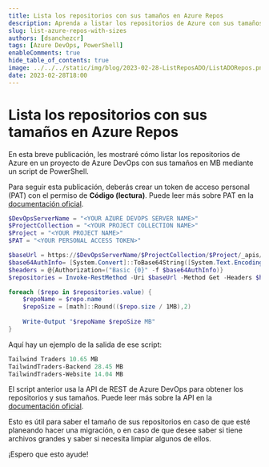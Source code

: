 ```yaml
---
title: Lista los repositorios con sus tamaños en Azure Repos
description: Aprenda a listar los repositorios de Azure con sus tamaños mediante PowerShell.
slug: list-azure-repos-with-sizes
authors: [dsanchezcr]
tags: [Azure DevOps, PowerShell]
enableComments: true
hide_table_of_contents: true
image: ../../../static/img/blog/2023-02-28-ListReposADO/ListADORepos.png
date: 2023-02-28T18:00
---
```

# Lista los repositorios con sus tamaños en Azure Repos

En esta breve publicación, les mostraré cómo listar los repositorios de Azure en un proyecto de Azure DevOps con sus tamaños en MB mediante un script de PowerShell.
<!--truncate-->
Para seguir esta publicación, deberás crear un token de acceso personal (PAT) con el permiso de **Código (lectura)**. Puede leer más sobre PAT en la [documentación oficial](https://learn.microsoft.com/azure/devops/organizations/accounts/use-personal-access-tokens-to-authenticate?WT.mc_id=DT-MVP-5005361).

```powershell
$DevOpsServerName = "<YOUR AZURE DEVOPS SERVER NAME>"
$ProjectCollection = "<YOUR PROJECT COLLECTION NAME>"
$Project = "<YOUR PROJECT NAME>"
$PAT = "<YOUR PERSONAL ACCESS TOKEN>"

$baseUrl = https://$DevOpsServerName/$ProjectCollection/$Project/_apis/git/repositories?includeLinks={includeLinks}&includeAllUrls={includeAllUrls}&includeHidden={includeHidden}&api-version=6.0
$base64AuthInfo= [System.Convert]::ToBase64String([System.Text.Encoding]::ASCII.GetBytes(":$($PAT)"))
$headers = @{Authorization=("Basic {0}" -f $base64AuthInfo)}
$repositories = Invoke-RestMethod -Uri $baseUrl -Method Get -Headers $headers

foreach ($repo in $repositories.value) {
    $repoName = $repo.name
    $repoSize = [math]::Round(($repo.size / 1MB),2) 
    
    Write-Output "$repoName $repoSize MB"
} 
```

Aquí hay un ejemplo de la salida de ese script:
```powershell
Tailwind Traders 10.65 MB
TailwindTraders-Backend 28.45 MB
TailwindTraders-Website 14.04 MB 
```

El script anterior usa la API de REST de Azure DevOps para obtener los repositorios y sus tamaños. Puede leer más sobre la API en la [documentación oficial](https://docs.microsoft.com/rest/api/azure/devops/git/repositories/list).

Esto es útil para saber el tamaño de sus repositorios en caso de que esté planeando hacer una migración, o en caso de que desee saber si tiene archivos grandes y saber si necesita limpiar algunos de ellos.

¡Espero que esto ayude!